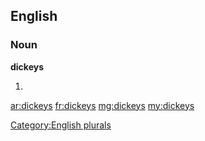 ==English==

===Noun===
'''dickeys'''

# {{plural of|dickey}}

[[Category:English plurals]]

[[ar:dickeys]]
[[fr:dickeys]]
[[mg:dickeys]]
[[my:dickeys]]